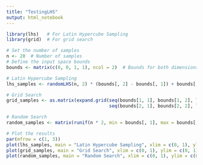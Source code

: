 ```yaml
---
title: "TestingLHS"
output: html_notebook
---
```


```r
library(lhs)   # For Latin Hypercube Sampling
library(grid)  # For grid search
```

```r
# Set the number of samples
n <- 20  # Number of samples
# Define the input space bounds
bounds <- matrix(c(0, 0, 1, 1), ncol = 2)  # Bounds for both dimensions
```

```r
# Latin Hypercube Sampling
lhs_samples <- randomLHS(n, 2) * (bounds[, 2] - bounds[, 1]) + bounds[, 1]

# Grid Search
grid_samples <- as.matrix(expand.grid(seq(bounds[1, 1], bounds[1, 2], length.out = sqrt(n)),
                                      seq(bounds[2, 1], bounds[2, 2], length.out = sqrt(n))))

# Random Search
random_samples <- matrix(runif(n * 2, min = bounds[, 1], max = bounds[, 2]), ncol = 2)

# Plot the results
par(mfrow = c(1, 3))
plot(lhs_samples, main = "Latin Hypercube Sampling", xlim = c(0, 1), ylim = c(0, 1))
plot(grid_samples, main = "Grid Search", xlim = c(0, 1), ylim = c(0, 1))
plot(random_samples, main = "Random Search", xlim = c(0, 1), ylim = c(0, 1))
```




